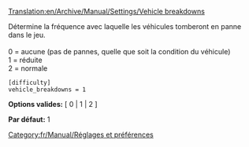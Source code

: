 [[Translation:en/Archive/Manual/Settings/Vehicle breakdowns]]


Détermine la fréquence avec laquelle les véhicules tomberont en panne dans le jeu.<br><br>
0 = aucune (pas de pannes, quelle que soit la condition du véhicule)<br>
1 = réduite<br>
2 = normale<br>

<pre>
[difficulty]
vehicle_breakdowns = 1
</pre>

'''Options valides:''' [ 0 | 1 | 2 ]

'''Par défaut:''' 1


[[Category:fr/Manual/Réglages et préférences]]